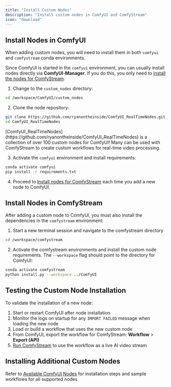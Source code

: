 ```yaml
---
title: "Install Custom Nodes"
description: "Install custom nodes in ComfyUI and ComfyStream"
icon: "download"
---
```


## Install Nodes in ComfyUI
When adding custom nodes, you will need to install them in both `comfyui` and `comfystream` conda environments.

<Note>Since ComfyUI is started in the `comfyui` environment, you can usually install nodes directly via **ComfyUI-Manager**. If you do this, you only need to [install the nodes for ComfyStream](#install-nodes-in-comfystream).</Note>

1. Change to the `custom_nodes` directory:

```bash
cd /workspace/ComfyUI/custom_nodes
```

2. Clone the node repository:
```bash
git clone https://github.com/ryanontheinside/ComfyUI_RealTimeNodes.git
cd ComfyUI_RealTimeNodes
```
<Info>
[ComfyUI_RealTimeNodes](https://github.com/ryanontheinside/ComfyUI_RealTimeNodes) is a collection of over 100 custom nodes for ComfyUI! Many can be used with ComfyStream to create custom workflows for real-time video processing.
</Info>

3. Activate the `comfyui` environment and install requirements:
```bash
conda activate comfyui
pip install -r requirements.txt
```

4. Proceed to [Install nodes for ComfyStream](#install-nodes-in-comfystream) each time you add a new node to ComfyUI.

## Install Nodes in ComfyStream
After adding a custom node to ComfyUI, you must also install the dependencies in the `comfystream` environment:

1. Start a new terminal session and navigate to the comfystream directory

```bash
cd /workspace/comfystream
```

2. Activate the comfystream environments and install the custom node requirements. The `--workspace` flag should point to the directory for ComfyUI:

```bash
conda activate comfystream
python install.py --workspace ../ComfyUI
```

## Testing the Custom Node Installation
To validate the installation of a new node:
1. Start or restart ComfyUI after node installation
2. Monitor the logs on startup for any `IMPORT FAILED` message when loading the new node
3. Load or build a workflow that uses the new custom node
4. From ComfyUI, export the workflow for ComfyStream: **Workflow** > **Export (API)**
5. [Run ComfyStream](./run-comfystream) to use the workflow as a live AI video stream

## Installing Additional Custom Nodes

Refer to [Available ComfyUI Nodes](../../technical/reference/available-nodes) for installation steps and sample workflows for all supported nodes
